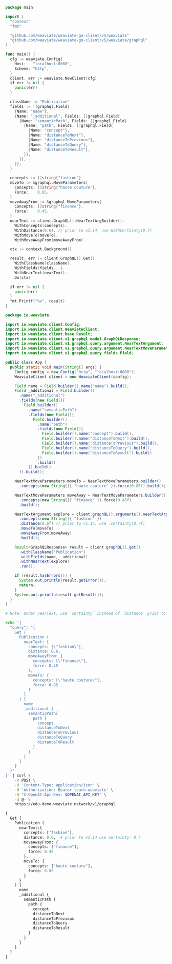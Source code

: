 

<Tabs className="code" groupId="languages">
<TabItem value="py" label="Python">
  <FilteredTextBlock
    text={PyCode}
    startMarker="START GraphQLSemanticPath"
    endMarker="END GraphQLSemanticPath"
    language="py"
  />
</TabItem>
<TabItem value="go" label="Go">

```go
package main

import (
  "context"
  "fmt"

  "github.com/weaviate/weaviate-go-client/v5/weaviate"
  "github.com/weaviate/weaviate-go-client/v5/weaviate/graphql"
)

func main() {
  cfg := weaviate.Config{
    Host:   "localhost:8080",
    Scheme: "http",
  }
  client, err := weaviate.NewClient(cfg)
  if err != nil {
    panic(err)
  }

  className := "Publication"
  fields := []graphql.Field{
    {Name: "name"},
    {Name: "_additional", Fields: []graphql.Field{
      {Name: "semanticPath", Fields: []graphql.Field{
        {Name: "path", Fields: []graphql.Field{
          {Name: "concept"},
          {Name: "distanceToNext"},
          {Name: "distanceToPrevious"},
          {Name: "distanceToQuery"},
          {Name: "distanceToResult"},
        }},
      }},
    }},
  }

  concepts := []string{"fashion"}
  moveTo := &graphql.MoveParameters{
    Concepts: []string{"haute couture"},
    Force:    0.85,
  }
  moveAwayFrom := &graphql.MoveParameters{
    Concepts: []string{"finance"},
    Force:    0.45,
  }
  nearText := client.GraphQL().NearTextArgBuilder().
    WithConcepts(concepts).
    WithDistance(0.6). // prior to v1.14, use WithCertainty(0.7)
    WithMoveTo(moveTo).
    WithMoveAwayFrom(moveAwayFrom)

  ctx := context.Background()

  result, err := client.GraphQL().Get().
    WithClassName(className).
    WithFields(fields...).
    WithNearText(nearText).
    Do(ctx)

  if err != nil {
    panic(err)
  }
  fmt.Printf("%v", result)
}
```

</TabItem>
<TabItem value="java" label="Java">

```java
package io.weaviate;

import io.weaviate.client.Config;
import io.weaviate.client.WeaviateClient;
import io.weaviate.client.base.Result;
import io.weaviate.client.v1.graphql.model.GraphQLResponse;
import io.weaviate.client.v1.graphql.query.argument.NearTextArgument;
import io.weaviate.client.v1.graphql.query.argument.NearTextMoveParameters;
import io.weaviate.client.v1.graphql.query.fields.Field;

public class App {
  public static void main(String[] args) {
    Config config = new Config("http", "localhost:8080");
    WeaviateClient client = new WeaviateClient(config);

    Field name = Field.builder().name("name").build();
    Field _additional = Field.builder()
      .name("_additional")
      .fields(new Field[]{
        Field.builder()
          .name("semanticPath")
          .fields(new Field[]{
            Field.builder()
              .name("path")
              .fields(new Field[]{
                Field.builder().name("concept").build(),
                Field.builder().name("distanceToNext").build(),
                Field.builder().name("distanceToPrevious").build(),
                Field.builder().name("distanceToQuery").build(),
                Field.builder().name("distanceToResult").build()
              })
              .build()
          }).build()
      }).build();

    NearTextMoveParameters moveTo = NearTextMoveParameters.builder()
      .concepts(new String[]{ "haute couture" }).force(0.85f).build();

    NearTextMoveParameters moveAway = NearTextMoveParameters.builder()
      .concepts(new String[]{ "finance" }).force(0.45f)
      .build();

    NearTextArgument explore = client.graphQL().arguments().nearTextArgBuilder()
      .concepts(new String[]{ "fashion" })
      .distance(0.6f) // prior to v1.14, use .certainty(0.7f)
      .moveTo(moveTo)
      .moveAwayFrom(moveAway)
      .build();

    Result<GraphQLResponse> result = client.graphQL().get()
      .withClassName("Publication")
      .withFields(name, _additional)
      .withNearText(explore)
      .run();

    if (result.hasErrors()) {
      System.out.println(result.getError());
      return;
    }
    System.out.println(result.getResult());
  }
}
```

</TabItem>
<TabItem value="curl" label="Curl">

```bash
# Note: Under nearText, use `certainty` instead of `distance` prior to v1.14

echo '{
  "query": "{
    Get {
      Publication (
        nearText: {
          concepts: [\"fashion\"],
          distance: 0.6,
          moveAwayFrom: {
            concepts: [\"finance\"],
            force: 0.45
          },
          moveTo: {
            concepts: [\"haute couture\"],
            force: 0.85
          }
        }
      ) {
        name
        _additional {
          semanticPath{
            path {
              concept
              distanceToNext
              distanceToPrevious
              distanceToQuery
              distanceToResult
            }
          }
        }
      }
    }
  }"
}' | curl \
    -X POST \
    -H 'Content-Type: application/json' \
    -H 'Authorization: Bearer learn-weaviate' \
    -H "X-OpenAI-Api-Key: $OPENAI_API_KEY" \
    -d @- \
    https://edu-demo.weaviate.network/v1/graphql
```

</TabItem>
<TabItem value="graphql" label="GraphQL">

```graphql
{
  Get {
    Publication (
      nearText:{
        concepts: ["fashion"],
        distance: 0.6,  # prior to v1.14 use certainty: 0.7
        moveAwayFrom: {
          concepts: ["finance"],
          force: 0.45
        },
        moveTo: {
          concepts: ["haute couture"],
          force: 0.85
        }
      }
    ) {
      name
      _additional {
        semanticPath {
          path {
            concept
            distanceToNext
            distanceToPrevious
            distanceToQuery
            distanceToResult
          }
        }
      }
    }
  }
}
```

</TabItem>
</Tabs>
